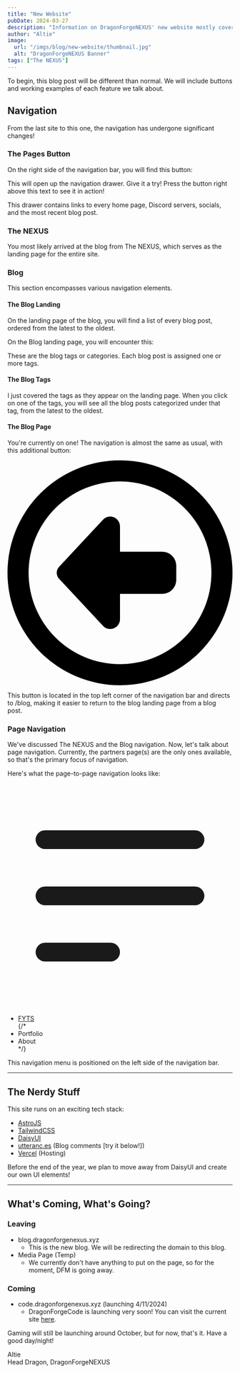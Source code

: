 ```yaml
---
title: "New Website"
pubDate: 2024-03-27
description: "Information on DragonForgeNEXUS' new website mostly covering navigation."
author: "Altie"
image:
  url: "/imgs/blog/new-website/thumbnail.jpg"
  alt: "DragonForgeNEXUS Banner"
tags: ["The NEXUS"]
---
```



To begin, this blog post will be different than normal. We will include buttons and working examples of each feature we talk about.

## Navigation

From the last site to this one, the navigation has undergone significant changes!

### The Pages Button

On the right side of the navigation bar, you will find this button:

<Wsdbtn />

This will open up the navigation drawer. Give it a try! Press the button right above this text to see it in action!

This drawer contains links to every home page, Discord servers, socials, and the most recent blog post.

### The NEXUS

You most likely arrived at the blog from The NEXUS, which serves as the landing page for the entire site.

### Blog

This section encompasses various navigation elements.

#### The Blog Landing

On the landing page of the blog, you will find a list of every blog post, ordered from the latest to the oldest.

On the Blog landing page, you will encounter this:

<BlogTags />

These are the blog tags or categories. Each blog post is assigned one or more tags.

#### The Blog Tags

I just covered the tags as they appear on the landing page. When you click on one of the tags, you will see all the blog posts categorized under that tag, from the latest to the oldest.

#### The Blog Page

You're currently on one! The navigation is almost the same as usual, with this additional button:

<a class="btn btn-ghost btn-circle avatar" href="/blog">
  <svg
    xmlns="http://www.w3.org/2000/svg"
    viewBox="0 0 512 512"
    class="w-5 rounded-full fill-current"
  >
    <path d="M48 256a208 208 0 1 1 416 0A208 208 0 1 1 48 256zm464 0A256 256 0 1 0 0 256a256 256 0 1 0 512 0zM217.4 376.9c4.2 4.5 10.1 7.1 16.3 7.1c12.3 0 22.3-10 22.3-22.3V304h96c17.7 0 32-14.3 32-32V240c0-17.7-14.3-32-32-32H256V150.3c0-12.3-10-22.3-22.3-22.3c-6.2 0-12.1 2.6-16.3 7.1L117.5 242.2c-3.5 3.8-5.5 8.7-5.5 13.8s2 10.1 5.5 13.8l99.9 107.1z" />
  </svg>
</a>

This button is located in the top left corner of the navigation bar and directs to /blog, making it easier to return to the blog landing page from a blog post.

### Page Navigation

We've discussed The NEXUS and the Blog navigation. Now, let's talk about page navigation. Currently, the partners page(s) are the only ones available, so that's the primary focus of navigation.

Here's what the page-to-page navigation looks like:

<div class="dropdown">
  <div tabindex="0" role="button" class="btn btn-ghost btn-circle">
    <svg
      xmlns="http://www.w3.org/2000/svg"
      class="h-5 w-5"
      fill="none"
      viewBox="0 0 24 24"
      stroke="currentColor"
    >
      <path
        stroke-linecap="round"
        stroke-linejoin="round"
        stroke-width="2"
        d="M4 6h16M4 12h16M4 18h7"
      />
    </svg>
  </div>
  <ul
    tabindex="0"
    class="menu menu-sm dropdown-content mt-3 z-[1] p-2 shadow bg-base-100 rounded-box w-52"
  >
    <li>
      <a href="/partners/fyts">FYTS</a>
    </li>
    {/* <li><a>Portfolio</a></li>
    <li><a>About</a></li> */}
  </ul>
</div>

This navigation menu is positioned on the left side of the navigation bar.

---

## The Nerdy Stuff

This site runs on an exciting tech stack:

- <a href="https://astro.build" class="after:content-['_↗']">AstroJS</a>
- <a href="https://tailwindcss.com" class="after:content-['_↗']">TailwindCSS</a>
- <a href="https://daisyui.com" class="after:content-['_↗']">DaisyUI</a>
- <a href="https://utteranc.es" class="after:content-['_↗']">utteranc.es</a> (Blog comments [try it below!])
- <a href="https://vercel.com" class="after:content-['_↗']">Vercel</a> (Hosting)

Before the end of the year, we plan to move away from DaisyUI and create our own UI elements!

---

## What's Coming, What's Going?

### Leaving

- blog.dragonforgenexus.xyz
  - This is the new blog. We will be redirecting the domain to this blog.
- Media Page (Temp)
  - We currently don't have anything to put on the page, so for the moment, DFM is going away.

### Coming

- code.dragonforgenexus.xyz (launching 4/11/2024)
  - DragonForgeCode is launching very soon! You can visit the current site <a href="https://code.dragonforgenexus.xyz" class="after:content-['_↗']">here</a>.

Gaming will still be launching around October, but for now, that's it. Have a good day/night!

Altie  
Head Dragon, DragonForgeNEXUS
